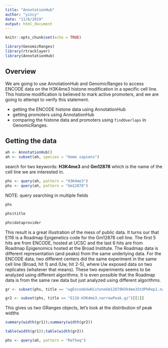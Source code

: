 ```yaml
---
title: "AnnotationHub"
author: "yincy"
date: "11/6/2019"
output: html_document
---
```


```r
knitr::opts_chunk$set(echo = TRUE)
```

```r
library(GenomicRanges)
library(rtracklayer)
library(AnnotationHub)
```

## Overview  
We are going to use AnnotationHub and GenomicRanges to access ENCODE data on the H3K4me3 histone modification in a specific cell line. This histone modification is believed to mark active promoters, and we are going to attempt to verify this statement.  

- getting the ENCODE histone data using AnnotationHub  
- getting promoters using AnnotationHub  
- comparing the histone data and promoters using `findOverlaps` in GenomicRanges.  

## Getting the data  
```r
ah <- AnnotationHub()
ah <- subset(ah, species = "Homo sapiens")
```

search for two keywords: **H3K4me3** and **Gm12878** which is the name of the cell line we are interested in.  
```r
phs <- query(ah, pattern = "H3K4me3")
phs <- query(ah, pattern = "Gm12878")
```
NOTE: query searching in multiple fields  

```r
phs
```

```r
phs$title
```


```r
phs$dataprovider
```


This result is a great illustration of the mess of public data. It turns our that E116 is a Roadmap Epigenetics code for the Gm12878 cell line. The first 5 hits are from ENCODE, hosted at UCSC and the last 6 hits are from Roadmap Epigenomics hosted at the Broad Institute. The Roadmap data is different representation (and peaks) from the same underlying data. For the ENCODE data, two different centers did the same experiment in the same cell line (Broad, hit 1) and (Uw, hit 2-5), where Uw exposed data on two replicates (whatever that means). These two experiments seems to be analyzed using different algorithms. It is even possible that the Roadmap data is from the same raw data but just analyzed using different algorithms.  

```r
gr <- subset(phs, title == "wgEncodeUwHistoneGm12878H3k4me3StdPkRep1.narrowPeak.gz")[[1]]
```

```r
gr2 <- subset(phs, title == "E116-H3K4me3.narrowPeak.gz")[[1]]
```


This gives us two GRanges objects, let's look at the distribution of peak widths  
```r
summary(width(gr1));summary(width(gr2))
```

```r
table(width(gr1));table(width(gr2))
```

```r
phs <- query(ah, pattern = "RefSeq")
```


  














